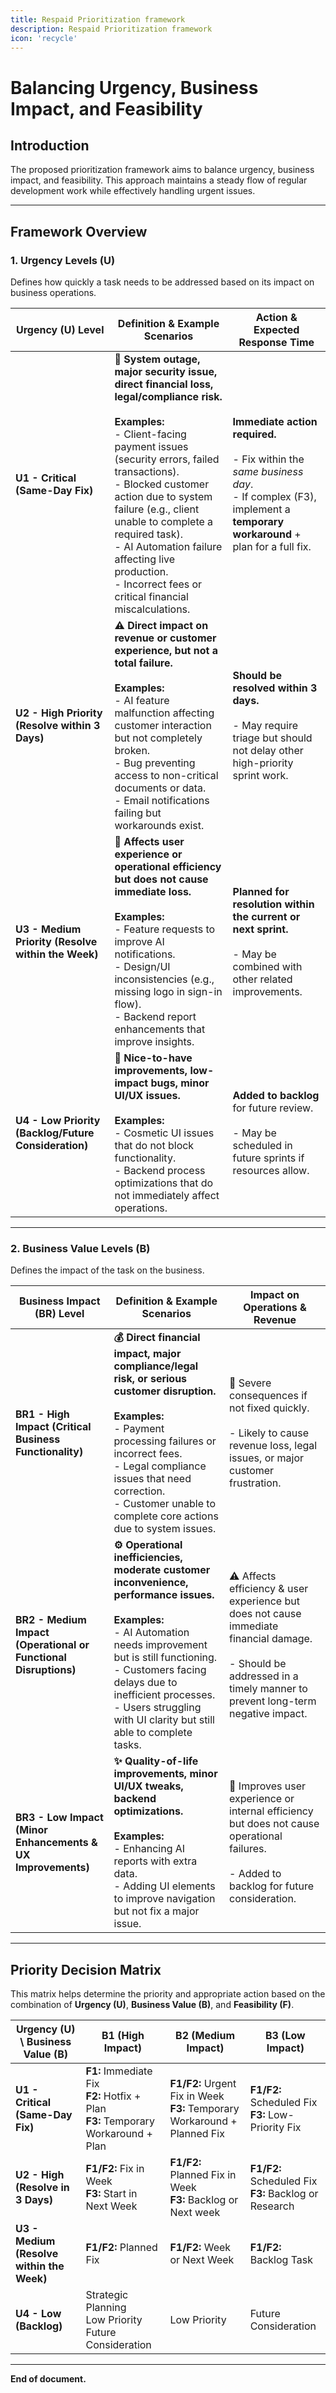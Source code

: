 ```yaml
---
title: Respaid Prioritization framework
description: Respaid Prioritization framework
icon: 'recycle'
---
```



# Balancing Urgency, Business Impact, and Feasibility

## Introduction
The proposed prioritization framework aims to balance urgency, business impact, and feasibility. This approach maintains a steady flow of regular development work while effectively handling urgent issues.

---

## Framework Overview

### 1. Urgency Levels (U)
Defines how quickly a task needs to be addressed based on its impact on business operations.

| **Urgency (U) Level**           | **Definition & Example Scenarios**                                                                                                                                                                                                                                       | **Action & Expected Response Time**                                                                                                                                                             |
|---------------------------------|-----------------------------------------------------------------------------------------------------------------------------------------------------------------------------------------------------------------------------------------------------------------------------------------------------------------|--------------------------------------------------------------------------------------------------------------------------------------------------------------------------------------------------|
| **U1 - Critical (Same-Day Fix)** | **🚨 System outage, major security issue, direct financial loss, legal/compliance risk.**<br /><br />**Examples:**<br />- Client-facing payment issues (security errors, failed transactions).<br />- Blocked customer action due to system failure (e.g., client unable to complete a required task).<br />- AI Automation failure affecting live production.<br />- Incorrect fees or critical financial miscalculations. | **Immediate action required.**<br /><br />- Fix within the *same business day*.<br />- If complex (F3), implement a **temporary workaround** + plan for a full fix.                                  |
| **U2 - High Priority (Resolve within 3 Days)** | **⚠️ Direct impact on revenue or customer experience, but not a total failure.**<br /><br />**Examples:**<br />- AI feature malfunction affecting customer interaction but not completely broken.<br />- Bug preventing access to non-critical documents or data.<br />- Email notifications failing but workarounds exist.                                                                                     | **Should be resolved within 3 days.**<br /><br />- May require triage but should not delay other high-priority sprint work.                                                                         |
| **U3 - Medium Priority (Resolve within the Week)** | **📅 Affects user experience or operational efficiency but does not cause immediate loss.**<br /><br />**Examples:**<br />- Feature requests to improve AI notifications.<br />- Design/UI inconsistencies (e.g., missing logo in sign-in flow).<br />- Backend report enhancements that improve insights.                                                                                                          | **Planned for resolution within the current or next sprint.**<br /><br />- May be combined with other related improvements.                                                                         |
| **U4 - Low Priority (Backlog/Future Consideration)** | **🔄 Nice-to-have improvements, low-impact bugs, minor UI/UX issues.**<br /><br />**Examples:**<br />- Cosmetic UI issues that do not block functionality.<br />- Backend process optimizations that do not immediately affect operations.                                                                                                                        | **Added to backlog** for future review.<br /><br />- May be scheduled in future sprints if resources allow.                                                                                        |

---

### 2. Business Value Levels (B)
Defines the impact of the task on the business.

| **Business Impact (BR) Level**                                | **Definition & Example Scenarios**                                                                                                                                                           | **Impact on Operations & Revenue**                                                                                                                                                                                               |
|---------------------------------------------------------------|-------------------------------------------------------------------------------------------------------------------------------------------------------------------------------------------------------------------------------------|-------------------------------------------------------------------------------------------------------------------------------------------------------------------------------------------------------------------------------------------------------------------------|
| **BR1 - High Impact (Critical Business Functionality)**       | **💰 Direct financial impact, major compliance/legal risk, or serious customer disruption.** <br /><br />**Examples:**<br />- Payment processing failures or incorrect fees.<br />- Legal compliance issues that need correction.<br />- Customer unable to complete core actions due to system issues.                                                              | 🚨 Severe consequences if not fixed quickly.<br /><br />- Likely to cause revenue loss, legal issues, or major customer frustration.                                                                                                                                          |
| **BR2 - Medium Impact (Operational or Functional Disruptions)** | **⚙️ Operational inefficiencies, moderate customer inconvenience, performance issues.** <br /><br />**Examples:**<br />- AI Automation needs improvement but is still functioning.<br />- Customers facing delays due to inefficient processes.<br />- Users struggling with UI clarity but still able to complete tasks.                                         | ⚠️ Affects efficiency & user experience but does not cause immediate financial damage.<br /><br />- Should be addressed in a timely manner to prevent long-term negative impact.                                                                                          |
| **BR3 - Low Impact (Minor Enhancements & UX Improvements)**   | **✨ Quality-of-life improvements, minor UI/UX tweaks, backend optimizations.** <br /><br />**Examples:**<br />- Enhancing AI reports with extra data.<br />- Adding UI elements to improve navigation but not fix a major issue.                                                                                        | 🔄 Improves user experience or internal efficiency but does not cause operational failures.<br /><br />- Added to backlog for future consideration.                                                                                                                         |

---

## Priority Decision Matrix
This matrix helps determine the priority and appropriate action based on the combination of **Urgency (U)**, **Business Value (B)**, and **Feasibility (F)**.

| **Urgency (U) \ Business Value (B)** | **B1 (High Impact)**                                                    | **B2 (Medium Impact)**                                                         | **B3 (Low Impact)**                                                              |
|--------------------------------------|-------------------------------------------------------------------------|--------------------------------------------------------------------------------|----------------------------------------------------------------------------------|
| **U1 - Critical (Same-Day Fix)**     | **F1:** Immediate Fix<br />**F2:** Hotfix + Plan<br />**F3:** Temporary Workaround + Plan  | **F1/F2:** Urgent Fix in Week<br />**F3:** Temporary Workaround + Planned Fix     | **F1/F2:** Scheduled Fix<br />**F3:** Low-Priority Fix                              |
| **U2 - High (Resolve in 3 Days)**    | **F1/F2:** Fix in Week<br />**F3:** Start in Next Week                     | **F1/F2:** Planned Fix in Week<br />**F3:** Backlog or Next week                  | **F1/F2:** Scheduled Fix<br />**F3:** Backlog or Research                           |
| **U3 - Medium (Resolve within the Week)** | **F1/F2:** Planned Fix                                              | **F1/F2:** Week or Next Week                                                   | **F1/F2:** Backlog Task                                                          |
| **U4 - Low (Backlog)**               | Strategic Planning<br />Low Priority<br />Future Consideration               | Low Priority                                                                    | Future Consideration                                                              |

---

**End of document.**